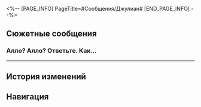<%-- [PAGE_INFO]
PageTitle=#Сообщения/Джулиан#
[END_PAGE_INFO] --%>
{{Сообщение Инфобокс
|id          = 10
|Изображение = НИП Джулиан Иконка.png
|Тип         = НИП
|Отправитель = Джулиан
|ПодписьСоо  = Нажмите здесь, чтобы изменить свою подпись; чего?
|Фракция     = Ярило-VI
}}

==Сюжетные сообщения==
===Алло? Алло? Ответьте. Как...===
{{Сообщения
|условие_получения = 
|текст =
:'''Джулиан:''' Алло? Алло? Ответьте. Как это работает?.. Что означает «массовая рассылка»?
:{Выбор} Кто ты?
::'''(Первопроходец):''' Кто ты?
:{Выбор} Давай покажу, как прислать мне денег...
::'''(Первопроходец):''' Давай покажу, как прислать мне денег...
:{Выбор} Это функция оплаты. Пожалуйста, переведи 200 кредитов.
::'''(Первопроходец):''' Это функция оплаты. Пожалуйста, переведи 200 кредитов.
:'''Джулиан:''' Вау, кто-то действительно ответил. Это реальный человек? В общем, я Джулиан, главный офицер разведки Кротов, мне нужна помощь! Приходи ко мне ко входу в Большую шахту!
;{Принятая миссия: Сокровище старого бригадира}
}}
----

==История изменений==
{{История изменений|3.5}}

==Навигация==
{{Сообщения Навбокс}}